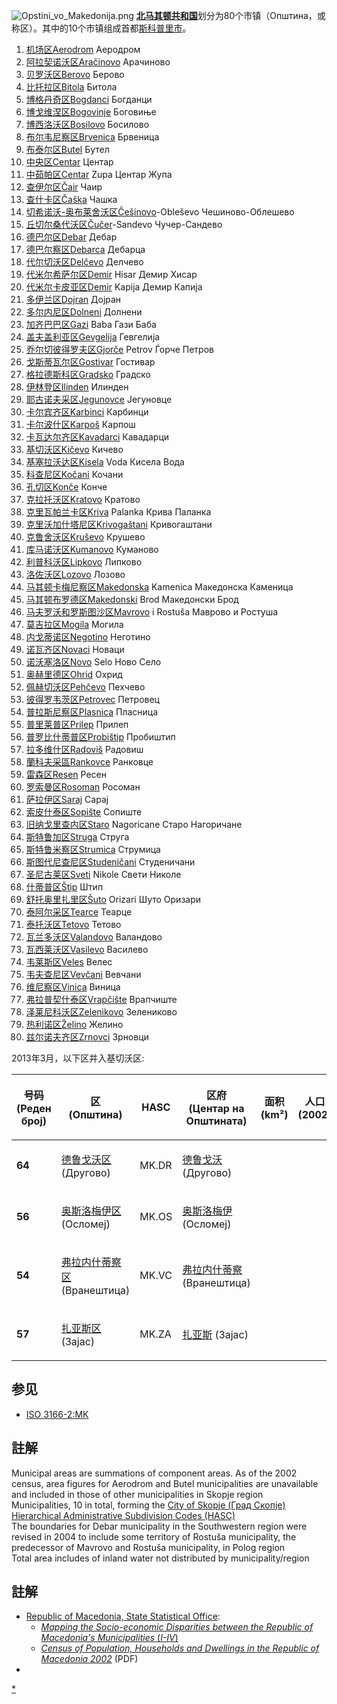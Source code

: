 {{noteTA
|1=zh-hans:斯科普里;zh-hant:斯科普耶;zh-tw:史高比耶;zh-hk:斯科普里;zh-mo:斯科普里;
}}

[[File:Opstini_vo_Makedonija.png|right]]
'''[[北马其顿共和国|北马其顿共和国]]'''划分为80个市镇（Општина，或称区）。其中的10个市镇组成首都[[斯科普里市|斯科普里市]]。
# [[机场区_(北马其顿)|机场区]]Aerodrom Аеродром
# [[阿拉契诺沃区|阿拉契诺沃区]]Aračinovo Арачиново
# [[贝罗沃区|贝罗沃区]]Berovo Берово
# [[比托拉区|比托拉区]]Bitola Битола
# [[博格丹奇区|博格丹奇区]]Bogdanci Богданци
# [[博戈维涅区|博戈维涅区]]Bogovinje Боговиње
# [[博西洛沃区|博西洛沃区]]Bosilovo Босилово
# [[布尔韦尼察区|布尔韦尼察区]]Brvenica Брвеница
# [[布泰尔区|布泰尔区]]Butel Бутел
# [[中央区_(马其顿)|中央区]]Centar Центар
# [[中茹帕区|中茹帕区]]Centar Zupa Центар Жупа
# [[查伊尔区|查伊尔区]]Čair Чаир
# [[查什卡区|查什卡区]]Čaška Чашка
# [[切希诺沃-奥布莱舍沃区|切希诺沃-奥布莱舍沃区]]Češinovo-Obleševo Чешиново-Облешево
# [[丘切尔桑代沃区|丘切尔桑代沃区]]Čučer-Sandevo Чучер-Сандево
# [[德巴尔区|德巴尔区]]Debar Дебар
# [[德巴尔察区|德巴尔察区]]Debarca Дебарца
# [[代尔切沃区|代尔切沃区]]Delčevo Делчево
# [[代米尔希萨尔区|代米尔希萨尔区]]Demir Hisar Демир Хисар
# [[代米尔卡皮亚区|代米尔卡皮亚区]]Demir Kapija Демир Капија
# [[多伊兰区|多伊兰区]]Dojran Дојран
# [[多尔内尼区|多尔内尼区]]Dolneni Долнени
# [[加齐巴巴区|加齐巴巴区]]Gazi Baba Гази Баба
# [[盖夫盖利亚区|盖夫盖利亚区]]Gevgelija Гевгелија
# [[乔尔切彼得罗夫区|乔尔切彼得罗夫区]]Gjorče Petrov Ѓорче Петров
# [[戈斯蒂瓦尔区|戈斯蒂瓦尔区]]Gostivar Гостивар
# [[格拉德斯科区|格拉德斯科区]]Gradsko Градско
# [[伊林登区|伊林登区]]Ilinden Илинден
# [[耶古诺夫采区|耶古诺夫采区]]Jegunovce Јегуновце
# [[卡尔宾齐区|卡尔宾齐区]]Karbinci Карбинци
# [[卡尔波什区|卡尔波什区]]Karpoš Карпош
# [[卡瓦达尔齐区|卡瓦达尔齐区]]Kavadarci Кавадарци
# [[基切沃区|基切沃区]]Kičevo Кичево
# [[基塞拉沃达区|基塞拉沃达区]]Kisela Voda Кисела Вода
# [[科查尼区|科查尼区]]Kočani Кочани
# [[孔切区|孔切区]]Konče Конче
# [[克拉托沃区|克拉托沃区]]Kratovo Кратово
# [[克里瓦帕兰卡区|克里瓦帕兰卡区]]Kriva Palanka Крива Паланка
# [[克里沃加什塔尼区|克里沃加什塔尼区]]Krivogaštani Кривогаштани
# [[克鲁舍沃区|克鲁舍沃区]]Kruševo Крушево
# [[库马诺沃区|库马诺沃区]]Kumanovo Куманово
# [[利普科沃区|利普科沃区]]Lipkovo Липково
# [[洛佐沃区|洛佐沃区]]Lozovo Лозово
# [[马其顿卡梅尼察区|马其顿卡梅尼察区]]Makedonska Kamenica Македонска Каменица
# [[马其顿布罗德区|马其顿布罗德区]]Makedonski Brod Македонски Брод
# [[马夫罗沃和罗斯图沙区|马夫罗沃和罗斯图沙区]]Mavrovo i Rostuša Маврово и Ростуша
# [[莫吉拉区|莫吉拉区]]Mogila Могила
# [[内戈蒂诺区|内戈蒂诺区]]Negotino Неготино
# [[诺瓦齐区|诺瓦齐区]]Novaci Новаци
# [[诺沃塞洛区|诺沃塞洛区]]Novo Selo Ново Село
# [[奥赫里德区|奥赫里德区]]Ohrid Охрид
# [[佩赫切沃区|佩赫切沃区]]Pehčevo Пехчево
# [[彼得罗韦茨区|彼得罗韦茨区]]Petrovec Петровец
# [[普拉斯尼察区|普拉斯尼察区]]Plasnica Пласница
# [[普里莱普区|普里莱普区]]Prilep Прилеп
# [[普罗比什蒂普区|普罗比什蒂普区]]Probištip Пробиштип
# [[拉多维什区|拉多维什区]]Radoviš Радовиш
# [[蘭科夫采區|蘭科夫采區]]Rankovce Ранковце
# [[雷森区|雷森区]]Resen Ресен
# [[罗索曼区|罗索曼区]]Rosoman Росоман
# [[萨拉伊区|萨拉伊区]]Saraj Сарај
# [[索皮什泰区|索皮什泰区]]Sopište Сопиште
# [[旧纳戈里查内区|旧纳戈里查内区]]Staro Nagoricane Старо Нагоричане
# [[斯特鲁加区|斯特鲁加区]]Struga Струга
# [[斯特鲁米察区|斯特鲁米察区]]Strumica Струмица
# [[斯图代尼查尼区|斯图代尼查尼区]]Studeničani Студеничани
# [[圣尼古莱区|圣尼古莱区]]Sveti Nikole Свети Николе
# [[什蒂普区|什蒂普区]]Štip Штип
# [[舒托奥里扎里区|舒托奥里扎里区]]Šuto Orizari Шуто Оризари
# [[泰阿尔采区|泰阿尔采区]]Tearce Теарце
# [[泰托沃区|泰托沃区]]Tetovo Тетово
# [[瓦兰多沃区|瓦兰多沃区]]Valandovo Валандово
# [[瓦西莱沃区|瓦西莱沃区]]Vasilevo Василево
# [[韦莱斯区|韦莱斯区]]Veles Велес
# [[韦夫查尼区|韦夫查尼区]]Vevčani Вевчани
# [[维尼察区|维尼察区]]Vinica Виница
# [[弗拉普契什泰区|弗拉普契什泰区]]Vrapčište Врапчиште
# [[泽莱尼科沃区|泽莱尼科沃区]]Zelenikovo Зелениково
# [[热利诺区|热利诺区]]Želino Желино
# [[兹尔诺夫齐区|兹尔诺夫齐区]]Zrnovci Зрновци

2013年3月，以下区并入基切沃区:

{| class="wikitable sortable"
|-
! 号码 <br /> (Реден <br /> броj)
! 区<br />(Општина)
! HASC{{ref|HASC}}
! 区府<br />(Центар на Општината)
! 面积<br />(km²){{ref|area}}
! 人口<br />(2002)
|-
| '''64'''
| [[德鲁戈沃区|德鲁戈沃区]] (Другово)
| MK.DR
| [[德鲁戈沃|德鲁戈沃]] (Другово)
| style="text-align: right;" | {{formatnum:383}}
| style="text-align: right;" | {{formatnum:3249}}
|-
| '''56'''
| [[奥斯洛梅伊区|奥斯洛梅伊区]] (Осломеј)
| MK.OS
| [[奥斯洛梅伊|奥斯洛梅伊]] (Осломеј)
| style="text-align: right;" | {{formatnum:137}}
| style="text-align: right;" | {{formatnum:10420}}
|-
| '''54'''
| [[弗拉内什蒂察区|弗拉内什蒂察区]] (Вранештица)
| MK.VC
| [[弗拉内什蒂察|弗拉内什蒂察]] (Вранештица)
| style="text-align: right;" | {{formatnum:109}}
| style="text-align: right;" | {{formatnum:1322}}
|-
| '''57'''
| [[扎亚斯区|扎亚斯区]] (Зајас)
| MK.ZA
| [[扎亚斯|扎亚斯]] (Зајас)
| style="text-align: right;" | {{formatnum:161}}
| style="text-align: right;" | {{formatnum:11605}}
|}

== 参见 ==

* [https://en.wikipedia.org/wiki/ISO_3166-2:MK ISO 3166-2:MK]{{Wayback|url=https://en.wikipedia.org/wiki/ISO_3166-2:MK |date=20140627153023 }}
==註解==
{{note|area}} Municipal areas are summations of component areas. As of the 2002 census, area figures for Aerodrom and Butel municipalities are unavailable and included in those of other municipalities in Skopje region<br />
{{note|Skopje}} Municipalities, 10 in total, forming the [[Greater_Skopje|City of Skopje (Град Скопје)]]<br />
{{note|HASC}} [http://www.statoids.com/ihasc.html Hierarchical Administrative Subdivision Codes (HASC)]{{Wayback|url=http://www.statoids.com/ihasc.html |date=20180520184712 }}<br />
{{note|Debar}} The boundaries for Debar municipality in the Southwestern region were revised in 2004 to include some territory of Rostuša municipality, the predecessor of Mavrovo and Rostuša municipality, in Polog region<br />
{{note|area-total}} Total area includes {{convert|577|km2|sqmi|0|abbr=on}} of inland water not distributed by municipality/region

==註解==
* [http://www.stat.gov.mk/Default_en.aspx Republic of Macedonia, State Statistical Office]{{Wayback|url=http://www.stat.gov.mk/Default_en.aspx |date=20180513090414 }}:
** [https://web.archive.org/web/20041216214204/http://www.stat.gov.mk/english/glavna_eng.asp?br=35 ''Mapping the Socio-economic Disparities between the Republic of Macedonia's Municipalities'' (''I-IV'')]
** [http://www.stat.gov.mk/pdf/kniga_13.pdf ''Census of Population, Households and Dwellings in the Republic of Macedonia 2002'']{{Wayback|url=http://www.stat.gov.mk/pdf/kniga_13.pdf |date=20100922172341 }} (PDF)
* {{statoids|id=umk|title=Municipalities of Macedonia}}

{{欧洲题目|行政区划}}
{{北馬其頓行政區劃}}

[[Category:北马其顿行政区划|*]]